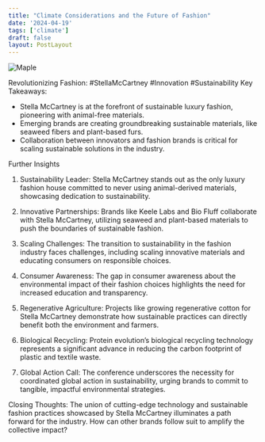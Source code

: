 ```yaml
---
title: "Climate Considerations and the Future of Fashion"
date: '2024-04-19'
tags: ['climate']
draft: false
layout: PostLayout
---
```


<div className="flex justify-center">
<div className="my-1 w-full px-2 xl:my-1 xl:w-1/2 xl:px-2">
    <img src="https://img.youtube.com/vi/WkGgXa-_OiU/0.jpg" alt="Maple" className="mx-auto h-58 w-auto" />
</div>
</div>

Revolutionizing Fashion: #StellaMcCartney #Innovation #Sustainability
Key Takeaways:
- Stella McCartney is at the forefront of sustainable luxury fashion, pioneering with animal-free materials.
- Emerging brands are creating groundbreaking sustainable materials, like seaweed fibers and plant-based furs.
- Collaboration between innovators and fashion brands is critical for scaling sustainable solutions in the industry.

Further Insights
1. Sustainability Leader:
Stella McCartney stands out as the only luxury fashion house committed to never using animal-derived materials, showcasing dedication to sustainability.

2. Innovative Partnerships:
Brands like Keele Labs and Bio Fluff collaborate with Stella McCartney, utilizing seaweed and plant-based materials to push the boundaries of sustainable fashion.

3. Scaling Challenges:
The transition to sustainability in the fashion industry faces challenges, including scaling innovative materials and educating consumers on responsible choices.

4. Consumer Awareness:
The gap in consumer awareness about the environmental impact of their fashion choices highlights the need for increased education and transparency.

5. Regenerative Agriculture:
Projects like growing regenerative cotton for Stella McCartney demonstrate how sustainable practices can directly benefit both the environment and farmers.

6. Biological Recycling:
Protein evolution’s biological recycling technology represents a significant advance in reducing the carbon footprint of plastic and textile waste.

7. Global Action Call:
The conference underscores the necessity for coordinated global action in sustainability, urging brands to commit to tangible, impactful environmental strategies.

Closing Thoughts:
The union of cutting-edge technology and sustainable fashion practices showcased by Stella McCartney illuminates a path forward for the industry. How can other brands follow suit to amplify the collective impact?
